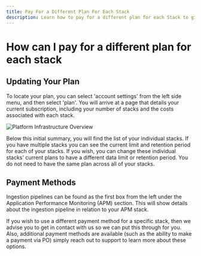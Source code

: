 ```yaml
---
title: Pay For a Different Plan For Each Stack
description: Learn how to pay for a different plan for each Stack to give you further flexibility across your plans
---
```


# How can I pay for a different plan for each stack

## Updating Your Plan

To locate your plan, you can select 'account settings' from the left 
side menu, and then select 'plan'. You will arrive at a page that 
details your current subscription, including your number of 
stacks and the costs associated with each stack.

![Platform Infrastructure Overview](@/images/help/subscription-usage/platform-infrastructure-overview.png)

Below this initial summary, you will find the list of your individual stacks. 
If you have multiple stacks you can see the current limit and retention 
period for each of your stacks. If you wish, you can change these individual stacks' 
current plans to have a different data limit or retention period. 
You do not need to have the same plan across all of your stacks.

## Payment Methods

Ingestion pipelines can be found as the first box from the left under 
the Application Performance Monitoring (APM) section. This will 
show details about the ingestion pipeline in relation to your APM stack.
 
If you wish to use a different payment method for a specific stack, 
then we advise you to get in contact with us so we can put this 
through for you. Also, additional payment methods are available 
(such as the ability to make a payment via PO) simply reach out to 
support to learn more about these options.